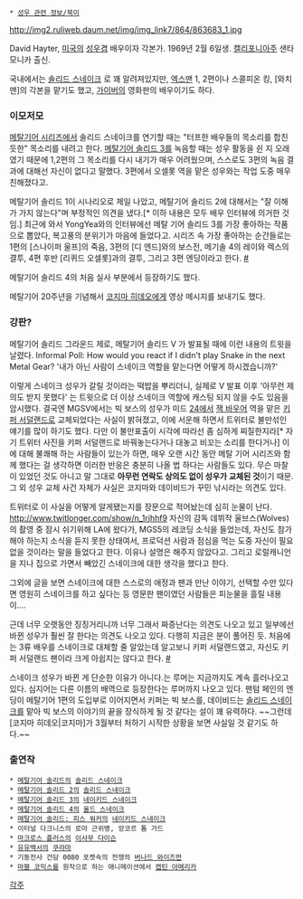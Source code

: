  * [[성우 관련 정보/북미]]

http://img2.ruliweb.daum.net/img/img_link7/864/863683_1.jpg

David Hayter, [[미국]]의 [[성우]]겸 배우이자 각본가. 1969년 2월 6일생. [[캘리포니아]]주 샌타모니카 출신.

국내에서는 [[솔리드 스네이크]] 로 꽤 알려져있지만, [[엑스맨]] 1, 2편이나 스콜피온 킹, [와치맨]의 각본을 맡기도 했고, [[가이버]]의 영화판의 배우이기도 하다.

=== 이모저모 ===
[[메탈기어 시리즈]]에서 솔리드 스네이크를 연기할 때는 "터프한 배우들의 목소리를 합친 듯한" 목소리를 내려고 한다. [[메탈기어 솔리드 3]]를 녹음할 때는 성우 활동을 쉰 지 오래였기 때문에 1,2편의 그 목소리를 다시 내기가 매우 어려웠으며, 스스로도 3편의 녹음 결과에 대해선 자신이 없다고 말했다. 3편에서 오셀롯 역을 맡은 성우와는 작업 도중 매우 친해졌다고.

메탈기어 솔리드 1이 시나리오로 제일 나았고, 메탈기어 솔리드 2에 대해서는 "잘 이해가 가지 않는다"며 부정적인 의견을 냈다.[* 이하 내용은 모두 배우 인터뷰에 의거한 것임.] 최근에 와서 YongYea와의 인터뷰에선 메탈 기어 솔리드 3를 가장 좋아하는 작품으로 뽑았다, 복고풍의 분위기가 마음에 들었다고.
시리즈 속 가장 좋아하는 순간들로는 1편의 [스나이퍼 울프]의 죽음, 3편의 [디 엔드]와의 보스전, 메기솔 4의 레이와 렉스의 결투, 4편 후반 [리퀴드 오셀롯]과의 결투, 그리고 3편 엔딩이라고 한다. [https://youtu.be/Oxud157IAtc #]

메탈기어 솔리드 4의 처음 실사 부분에서 등장하기도 했다.  

{{{#!html
<object width="425" height="349"><param name="movie" value="http://www.youtube.com/v/ZwO5Xaxa2V4?version=3&amp;hl=en_US"></param><param name="allowFullScreen" value="true"></param><param name="allowscriptaccess" value="always"></param><embed src="http://www.youtube.com/v/ZwO5Xaxa2V4?version=3&amp;hl=en_US" type="application/x-shockwave-flash" width="425" height="349" allowscriptaccess="always" allowfullscreen="true"></embed></object>
}}}
메탈기어 20주년을 기념해서 [[코지마 히데오]]에게 영상 메시지를 보내기도 했다.

=== 강판? ===
메탈기어 솔리드 그라운드 제로, 메탈기어 솔리드 V 가 발표될 때에 이런 내용의 트윗을 날렸다.
Informal Poll: How would you react if I didn't play Snake in the next Metal Gear?
'내가 아닌 사람이 스네이크 역할을 맡는다면 어떻게 하시겠습니까?'

이렇게 스네이크 성우가 갈릴 것이라는 떡밥을 뿌리더니, 실제로 V 발표 이후 '아무런 제의도 받지 못했다' 는 트윗으로 더 이상 스네이크 역할에 캐스팅 되지 않을 수도 있음을 암시했다. 결국엔 MGSV에서는 빅 보스의 성우가 미드 [[24(드라마)|24]]에서 [[잭 바우어]] 역을 맡은 [[키퍼 서덜랜드]]로 교체되었다는 사실이 밝혀졌고, 이에 서운해 하면서 트위터로 불만섞인 얘기를 많이 하기도 했다. 다만 이 불만표출이 시각에 따라선 좀 심하게 찌질한지라[* 자기 트위터 사진을 키퍼 서덜랜드로 바꿔놓는다거나 대놓고 비꼬는 소리를 한다거나] 이에 대해 불쾌해 하는 사람들이 있는가 하면, 매우 오랜 시간 동안 메탈 기어 시리즈와 함께 했다는 걸 생각하면 이러한 반응은 충분히 나올 법 하다는 사람들도 있다. 무슨 마찰이 있었던 것도 아니고 말 그대로 '''아무런 연락도 상의도 없이 성우가 교체된 것'''이기 때문. 그 외 성우 교체 사건 자체가 사실은 코지마와 데이비드가 꾸민 낚시라는 의견도 있다.

트위터로 이 사실을 어떻게 알게됐는지를 장문으로 적어놨는데 심히 눈물이 난다.
http://www.twitlonger.com/show/n_1rjhhf9 
자신의 감독 데뷔작 울브스(Wolves)의 촬영 중 잠시 쉬기위해 LA에 왔다가, MGS5의 레코딩 소식을 들었는데, 자신도 참가해야 하는지 소식을 듣지 못한 상태여서, 프로덕션 사람과 점심을 먹는 도중 자신이 필요 없을 것이라는 말을 들었다고 한다. 이유나 설명은 해주지 않았다고. 그리고 로럴캐니언을 지나 집으로 가면서 빼았긴 스네이크에 대한 생각을 했다고 한다.

그외에 글을 보면 스네이크에 대한 스스로의 애정과 팬과 만난 이야기, 선택할 수만 있다면 영원히 스네이크를 하고 싶다는 등 영문판 팬이였던 사람들은 피눈물을 흘릴 내용이….

근데 너무 오랫동안 징징거리니까 너무 그래서 짜증난다는 의견도 나오고 있고 일부에선 바뀐 성우가 훨씬 잘 한다는 의견도 나오고 있다. 다행히 지금은 분이 풀어진 듯. 처음에는 3류 배우를 스네이크로 대체할 줄 알았는데 알고보니 키퍼 서덜랜드였고, 자신도 키퍼 서덜랜드 팬이라 크게 아쉽지는 않다고 한다. [https://www.youtube.com/watch?v=H93JC_4WaJQ #]

스네이크 성우가 바뀐 게 단순한 이유가 아니다.는 루머는 지금까지도 계속 흘러나오고 있다.  심지어는 다른 이름의 배역으로 등장한다는 루머까지 나오고 있다. 팬텀 페인의 엔딩이 메탈기어 1편의 도입부로 이어지면서 키퍼는 빅 보스를, 데이비드는 [[솔리드 스네이크]]를 맡아 빅 보스의 이야기의 끝을 장식하게 될 것 같다는 설이 꽤 유력하다.
~~그런데 [코지마 히데오|코지마]가 3월부터 처하기 시작한 상황을 보면 사실일 것 같기도 하다.~~
=== 출연작 ===
 * [[메탈기어 솔리드]]의 [[솔리드 스네이크]]
 * [[메탈기어 솔리드 2]]의 [[솔리드 스네이크]]
 * [[메탈기어 솔리드 3]]의 [[네이키드 스네이크]]
 * [[메탈기어 솔리드 4]]의 [[올드 스네이크]]
 * [[메탈기어 솔리드: 피스 워커]]의 [[네이키드 스네이크]]
 * 이터널 다크니스의 로마 근위병, 앙코르 톰 가드
 * [[마크로스 플러스]]의 [[이사무 다이슨]]
 * [[유유백서]]의 [[쿠라마]]
 * 기동전사 건담 0080 포켓속의 전쟁의 [[버나드 와이즈먼]]
 * [[마블 코믹스]]를 원작으로 하는 애니메이션에서 [[캡틴 아메리카]]


[[각주]]
